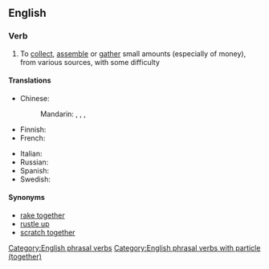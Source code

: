 ==English==

===Verb===
{{en-verb|scrapes together|scraping together|scraped together}}

# {{lb|en|idiomatic}} To [[collect]], [[assemble]] or [[gather]] small amounts (especially of money), from various sources, with some difficulty

====Translations====
{{trans-top|collect small amounts}}
* Chinese:
*: Mandarin: {{t+|cmn|湊|sc=Hani}}, {{t+|cmn|凑|tr=còu|sc=Hani}}, {{t+|cmn|湊齊|sc=Hani}}, {{t+|cmn|凑齐|tr=còuqí|sc=Hani}}
* Finnish: {{t|fi|raapia kasaan}}
* French: {{t-needed|fr}}
{{trans-mid}}
* Italian: {{t|it|racimolare}}
* Russian: {{t-needed|ru}}
* Spanish: {{t-needed|es}}
* Swedish: {{t|sv|skrapa ihop}}
{{trans-bottom}}

====Synonyms====
* [[rake together]]
* [[rustle up]]
* [[scratch together]]

[[Category:English phrasal verbs]]
[[Category:English phrasal verbs with particle (together)]]